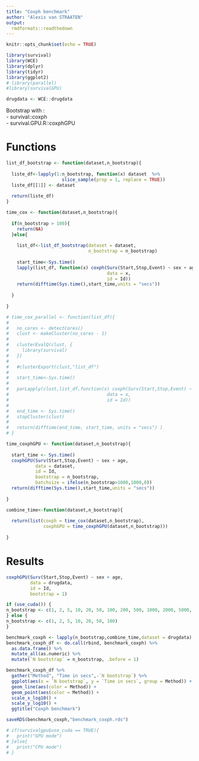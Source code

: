```yaml
---
title: "Coxph benchmark"
author: "Alexis van STRAATEN"
output:
  rmdformats::readthedown
---
```


```r
knitr::opts_chunk$set(echo = TRUE)
```

```r

library(survival)
library(WCE)
library(dplyr)
library(tidyr)
library(ggplot2)
# library(parallel)
#library(survivalGPU)

```


```r

drugdata <- WCE::drugdata

```

Bootstrap with :  
- survival::coxph  
- survival.GPU.R::coxphGPU


# Functions

```r

list_df_bootstrap <- function(dataset,n_bootstrap){
  
  liste_df<-lapply(1:n_bootstrap, function(x) dataset  %>%
                     slice_sample(prop = 1, replace = TRUE))
  liste_df[[1]] <- dataset
  
  return(liste_df)
}

```


```r

time_cox <- function(dataset,n_bootstrap){
  
  if(n_bootstrap > 100){
    return(NA)
  }else{
    
    list_df<-list_df_bootstrap(dataset = dataset,
                               n_bootstrap = n_bootstrap)
    
    start_time<-Sys.time()
    lapply(list_df, function(x) coxph(Surv(Start,Stop,Event) ~ sex + age,
                                      data = x,
                                      id = Id))
    return(difftime(Sys.time(),start_time,units = "secs")) 
    
  }
  
}

```


```r

# time_cox_parallel <- function(list_df){
#   
#   no_cores <- detectCores()
#   clust <- makeCluster(no_cores - 1)
#   
#   clusterEvalQ(clust, {
#     library(survival)
#   })
#   
#   #clusterExport(clust,"list_df")
#   
#   start_time<-Sys.time()
#   
#   parLapply(clust,list_df,function(x) coxph(Surv(Start,Stop,Event) ~ sex + age,
#                                     data = x,
#                                     id = Id))
#   
#   end_time <- Sys.time()
#   stopCluster(clust)  
#   
#   return(difftime(end_time, start_time, units = "secs") )
# }


```


```r

time_coxphGPU <- function(dataset,n_bootstrap){
  
  start_time <- Sys.time()
  coxphGPU(Surv(Start,Stop,Event) ~ sex + age,
           data = dataset,
           id = Id,
           bootstrap = n_bootstrap,
           batchsize = ifelse(n_bootstrap>1000,1000,0)) 
  return(difftime(Sys.time(),start_time,units = "secs"))
  
}

```


```r

combine_time<-function(dataset,n_bootstrap){
  
  return(list(coxph = time_cox(dataset,n_bootstrap),
              coxphGPU = time_coxphGPU(dataset,n_bootstrap)))
  
}

```


# Results

```r

coxphGPU(Surv(Start,Stop,Event) ~ sex + age,
         data = drugdata,
         id = Id,
         bootstrap = 1) 

```


```r

if (use_cuda()) {
n_bootstrap <- c(1, 2, 5, 10, 20, 50, 100, 200, 500, 1000, 2000, 5000, 10000, 20000, 50000)
} else {
n_bootstrap <- c(1, 2, 5, 10, 20, 50, 100)
}

benchmark_coxph <- lapply(n_bootstrap,combine_time,dataset = drugdata)
benchmark_coxph_df <- do.call(rbind, benchmark_coxph) %>%
  as.data.frame() %>%
  mutate_all(as.numeric) %>%
  mutate(`N bootstrap` = n_bootstrap, .before = 1)

```


```r

benchmark_coxph_df %>%
  gather("Method", "Time in secs",-`N bootstrap`) %>%
  ggplot(aes(x = `N bootstrap`, y = `Time in secs`, group = Method)) +
  geom_line(aes(color = Method)) +
  geom_point(aes(color = Method)) +
  scale_x_log10() +
  scale_y_log10() +
  ggtitle("Coxph benchmark")

```


```r

saveRDS(benchmark_coxph,"benchmark_coxph.rds")

```


```r

# if(survivalgpu$use_cuda == TRUE){
#   print("GPU mode")
# }else{
#   print("CPU mode")
# }

```

